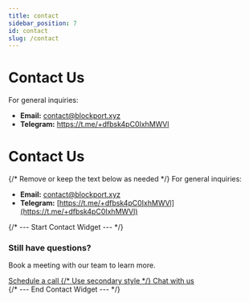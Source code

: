 ```yaml
---
title: contact
sidebar_position: 7
id: contact
slug: /contact
---
```


# Contact Us

For general inquiries:

* **Email:** contact@blockport.xyz
* **Telegram:** https://t.me/+dfbsk4pC0IxhMWVl




# Contact Us

{/* Remove or keep the text below as needed */}
For general inquiries:
* **Email:** contact@blockport.xyz
* **Telegram:** [https://t.me/+dfbsk4pC0IxhMWVl](https://t.me/+dfbsk4pC0IxhMWVl)


{/* --- Start Contact Widget --- */}
<div className={styles.contactWidget}>
  <h3>Still have questions?</h3>
  <p>
    Book a meeting with our
    team to learn more.
  </p>
  <div className={styles.widgetButtons}>
    <a
      href="https://form.typeform.com/to/j9ZpSklJ"
      target="_blank"
      rel="noopener noreferrer"
      className={`button button--primary button--lg ${styles.scheduleButton}`}>
      Schedule a call
    <a
      href="https://t.me/+GoiXjMRh1042MTQ1" // Telegram Link
      target="_blank"
      rel="noopener noreferrer"
      className={`button button--secondary button--lg ${styles.chatButton}`}> {/* Use secondary style */}
      Chat with us
    </a>
  </div>
</div>
{/* --- End Contact Widget --- */}